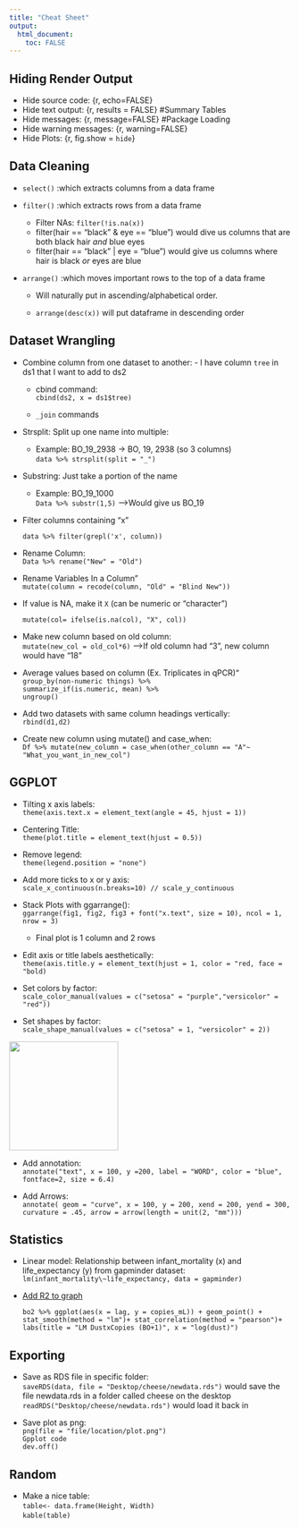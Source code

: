 ```yaml
---
title: "Cheat Sheet"
output:
  html_document:
    toc: FALSE
---
```


## Hiding Render Output

-   Hide source code: {r, echo=FALSE}
-   Hide text output: {r, results = FALSE} #Summary Tables
-   Hide messages: {r, message=FALSE} #Package Loading
-   Hide warning messages: {r, warning=FALSE}
-   Hide Plots: {r, fig.show = `hide`}

## Data Cleaning

-   `select()` :which extracts columns from a data frame

-   `filter()` :which extracts rows from a data frame

    -   Filter NAs: `filter(!is.na(x))`
    -   filter(hair == "black" & eye == "blue") would dive us columns that are both black hair *and* blue eyes
    -   filter(hair == "black" \| eye = "blue") would give us columns where hair is black *or* eyes are blue

-   `arrange()` :which moves important rows to the top of a data frame

    -   Will naturally put in ascending/alphabetical order.

    -   `arrange(desc(x))` will put dataframe in descending order

## Dataset Wrangling

-   Combine column from one dataset to another: - I have column `tree` in ds1 that I want to add to ds2

    -   cbind command:\
        `cbind(ds2, x = ds1$tree)`

    -   `_join` commands

-   Strsplit: Split up one name into multiple:

    -   Example: BO_19_2938 → BO, 19, 2938 (so 3 columns)\
        `data %>% strsplit(split = "_")`

-   Substring: Just take a portion of the name

    -   Example: BO_19_1000\
        `Data %>% substr(1,5)` --->Would give us BO_19

-   Filter columns containing "x"

    `data %>% filter(grepl('x', column))`

-   Rename Column:\
    `Data %>% rename("New" = "Old")`

-   Rename Variables In a Column"\
    `mutate(column = recode(column, "Old" = "Blind New"))`

-   If value is NA, make it `X` (can be numeric or "character")

    `mutate(col= ifelse(is.na(col), "X", col))`

-   Make new column based on old column:\
    `mutate(new_col = old_col*6)` --->If old column had "3", new column would have "18"

-   Average values based on column (Ex. Triplicates in qPCR)"\
    `group_by(non-numeric things) %>%`\
    `summarize_if(is.numeric, mean) %>%`\
    `ungroup()`

-   Add two datasets with same column headings vertically:\
    `rbind(d1,d2)`

-   Create new column using mutate() and case_when:\
    `Df %>% mutate(new_column = case_when(other_column == "A"~ "What_you_want_in_new_col")`

## GGPLOT

-   Tilting x axis labels:\
    `theme(axis.text.x = element_text(angle = 45, hjust = 1))`

-   Centering Title:\
    `theme(plot.title = element_text(hjust = 0.5))`

-   Remove legend:\
    `theme(legend.position = "none")`

-   Add more ticks to x or y axis:\
    `scale_x_continuous(n.breaks=10) // scale_y_continuous`

-   Stack Plots with ggarrange():\
    `ggarrange(fig1, fig2, fig3 + font("x.text", size = 10), ncol = 1, nrow = 3)`

    -   Final plot is 1 column and 2 rows

-   Edit axis or title labels aesthetically:\
    `theme(axis.title.y = element_text(hjust = 1, color = "red, face = "bold)`

-   Set colors by factor:\
    `scale_color_manual(values = c("setosa" = "purple","versicolor" = "red"))`

-   Set shapes by factor:\
    `scale_shape_manual(values = c("setosa" = 1, "versicolor" = 2))`

![](images/unnamed-chunk-2-1.png){width="195"}

-   Add annotation:\
    `annotate("text", x = 100, y =200, label = "WORD", color = "blue", fontface=2, size = 6.4)`

-   Add Arrows:\
    `annotate( geom = "curve", x = 100, y = 200, xend = 200, yend = 300, curvature = .45, arrow = arrow(length = unit(2, "mm")))`

## Statistics

-   Linear model: Relationship between infant_mortality (x) and life_expectancy (y) from gapminder dataset:\
    `lm(infant_mortality\~life_expectancy, data = gapminder)`

-   [Add R2 to graph](https://cran.r-project.org/web/packages/ggpmisc/vignettes/model-based-annotations.html)

    `bo2 %>% ggplot(aes(x = lag, y = copies_mL)) + geom_point() + stat_smooth(method = "lm")+ stat_correlation(method = "pearson")+ labs(title = "LM DustxCopies (BO+1)", x = "log(dust)")`

## Exporting

-   Save as RDS file in specific folder:\
    `saveRDS(data, file = "Desktop/cheese/newdata.rds")` would save the file newdata.rds in a folder called cheese on the desktop\
    `readRDS("Desktop/cheese/newdata.rds")` would load it back in

-   Save plot as png:\
    `png(file = "file/location/plot.png")`\
    `Gpplot code`\
    `dev.off()`

## Random

-   Make a nice table:\
    `table<- data.frame(Height, Width)`\
    `kable(table)`
